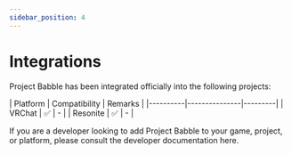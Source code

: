 ```yaml
---
sidebar_position: 4
---
```


# Integrations
Project Babble has been integrated officially into the following projects:

[comment]: <> (https://www.tablesgenerator.com/markdown_tables)
| Platform | Compatibility | Remarks |
|----------|---------------|---------|
| VRChat   | ✅             | -       |
| Resonite | ✅             | -       |

If you are a developer looking to add Project Babble to your game, project, or platform, please consult the developer documentation here.